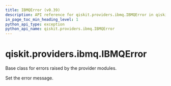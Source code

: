 ```yaml
---
title: IBMQError (v0.39)
description: API reference for qiskit.providers.ibmq.IBMQError in qiskit v0.39
in_page_toc_min_heading_level: 1
python_api_type: exception
python_api_name: qiskit.providers.ibmq.IBMQError
---
```


<span id="qiskit-providers-ibmq-ibmqerror" />

# qiskit.providers.ibmq.IBMQError

<Class id="qiskit.providers.ibmq.IBMQError" isDedicatedPage={true} github="https://github.com/qiskit/qiskit-ibmq-provider/tree/stable/0.19/qiskit/providers/ibmq/exceptions.py" signature="IBMQError(*message)" modifiers="exception">
  Base class for errors raised by the provider modules.

  Set the error message.
</Class>

